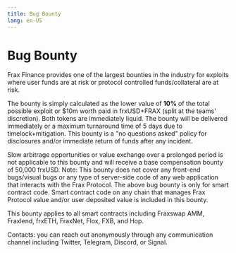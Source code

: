 ```yaml
---
title: Bug Bounty
lang: en-US
---
```


# Bug Bounty
Frax Finance provides one of the largest bounties in the industry for exploits where user funds are at risk or protocol controlled funds/collateral are at risk.

The bounty is simply calculated as the lower value of **10%** of the total possible exploit or $10m worth paid in frxUSD+FRAX (split at the teams' discretion). Both tokens are immediately liquid. The bounty will be delivered immediately or a maximum turnaround time of 5 days due to timelock+mitigation. This bounty is a "no questions asked" policy for disclosures and/or immediate return of funds after any incident.

Slow arbitrage opportunities or value exchange over a prolonged period is not applicable to this bounty and will receive a base compensation bounty of 50,000 frxUSD.
Note: This bounty does not cover any front-end bugs/visual bugs or any type of server-side code of any web application that interacts with the Frax Protocol. The above bug bounty is only for smart contract code. Smart contract code on any chain that manages Frax Protocol value and/or user deposited value is included in this bounty.

This bounty applies to all smart contracts including Fraxswap AMM, Fraxlend, frxETH, FraxNet, Flox, FXB, and Hop.

Contacts: you can reach out anonymously through any communication channel including Twitter, Telegram, Discord, or Signal.
